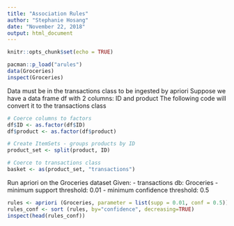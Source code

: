 ```yaml
---
title: "Association Rules"
author: "Stephanie Hosang"
date: "November 22, 2018"
output: html_document
---
```


```r
knitr::opts_chunk$set(echo = TRUE)
```


```r
pacman::p_load("arules")
data(Groceries)
inspect(Groceries)
```

Data must be in the transactions class to be ingested by apriori
Suppose we have a data frame df with 2 columns: ID and product
The following code will convert it to the transactions class
```r
# Coerce columns to factors
df$ID <- as.factor(df$ID)
df$product <- as.factor(df$product)

# Create ItemSets - groups products by ID
product_set <- split(product, ID)

# Coerce to transactions class
basket <- as(product_set, "transactions")

```

Run apriori on the Groceries dataset
Given:
- transactions db: Groceries
- minimum support threshold: 0.01
- minimum confidence threshold: 0.5

```r
rules <- apriori (Groceries, parameter = list(supp = 0.01, conf = 0.5)) 
rules_conf <- sort (rules, by="confidence", decreasing=TRUE) 
inspect(head(rules_conf))
```


